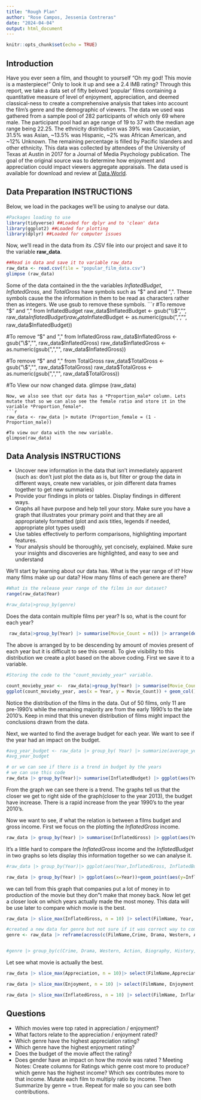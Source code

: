 ```yaml
---
title: "Rough Plan"
author: "Rose Campos, Jessenia Contreras"
date: "2024-04-04"
output: html_document
---
```


```r
knitr::opts_chunk$set(echo = TRUE)
```


## Introduction

Have you ever seen a film, and thought to yourself "Oh my god! This movie is a masterpiece!" Only to look it up and see a 2.4 IMB rating?
Through this report, we take a data set of fifty beloved 'popular' films containing a quantitative measure of level of enjoyment, appreciation, and deemed classical-ness to create a comprehensive analysis that takes into account the film's genre and the demographic of viewers. 
The data we used was gathered from a sample pool of 282 participants of which only 69 where male. The participant pool had an age range of 19 to 37 with the median age range being 22.25. The ethnicity distribution was 39% was Caucasian, 31.5% was Asian, ~13.5% was Hispanic, ~2% was African American, and ~12% Unknown. The remaining percentage is filled by Pacific Islanders and other ethnicity. This data was collected by attendees of the University of Texas at Austin in 2017 for a Journal of Media Psychology publication. The goal of the original source was to determine how enjoyment and appreciation could impact viewers aggregate appraisals. The data used is available for download and review at [Data.World](https://data.world/robertjoellewis/enjoyment-versus-appreciation-ratings-of-50-popular-films).

## Data Preparation INSTRUCTIONS

Below, we load in the packages we'll be using to analyse our data.  

```r
#Packages loading to use
library(tidyverse) ##Loaded for dplyr and to 'clean' data
library(ggplot2) ##Loaded for plotting
library(dplyr) ##Loaded for computer issues

```

Now, we'll read in the data from its .CSV file into our project and save it to the variable **raw_data**. 

```r
##Read in data and save it to variable raw_data
raw_data <- read.csv(file = "popular_film_data.csv")
glimpse (raw_data)
```
Some of the data contained in the the variables *InflatedBudget*, *InflatedGross*, and *TotalGross* have symbols such as "$" and and ",". These symbols cause the the information in them to be read as characters rather then as integers. We use gsub to remove these symbols. 
```r
#To remove "$" and "," from InflatedBudget
raw_data$InflatedBudget <-  gsub("\\$","", raw_data$InflatedBudget) 
raw_data$InflatedBudget <-  as.numeric(gsub(",","", raw_data$InflatedBudget))

#To remove "$" and "," from InflatedGross
raw_data$InflatedGross <-  gsub("\\$","", raw_data$InflatedGross) 
raw_data$InflatedGross <-  as.numeric(gsub(",","", raw_data$InflatedGross))

#To remove "$" and "," from TotalGross
raw_data$TotalGross <-  gsub("\\$","", raw_data$TotalGross) 
raw_data$TotalGross <-  as.numeric(gsub(",","", raw_data$TotalGross))

#To View our now changed data. 
glimpse (raw_data)
```
Now, we also see that our data has a *Proportion_male* column. Lets mutate that so we can also see the female ratio and store it in the variable *Proportion_female*.
```r
raw_data <- raw_data |> mutate (Proportion_female = (1 - Proportion_male))

#To view our data with the new variable.
glimpse(raw_data)
```
## Data Analysis INSTRUCTIONS

- Uncover new information in the data that isn’t immediately apparent (such as: don’t just plot the data as is, but filter or group the data in
different ways, create new variables, or join different data frames together to get new summaries)
- Provide your findings in plots or tables. Display findings in different ways.
- Graphs all have purpose and help tell your story. Make sure you have a graph that illustrates your primary point and that they are all
appropriately formatted (plot and axis titles, legends if needed, appropriate plot types used)
- Use tables effectively to perform comparisons, highlighting important features.
- Your analysis should be thoroughly, yet concisely, explained. Make sure your insights and discoveries are highlighted, and easy to see and
understand

We'll start by learning about our data has. What is the year range of it? How many films make up our data? How many films of each genere are there? 
```r
#What is the release year range of the films in our dataset?
range(raw_data$Year)

#raw_data|>group_by(genre)
```
Does the data contain multiple films per year? Is so, what is the count for each year? 
```r
 raw_data|>group_by(Year) |> summarise(Movie_Count = n()) |> arrange(desc(Movie_Count))

```
The above is arranged by to be descending by amount of movies present of each year but it is difficult to see this overall. To give visibility to this distribution we create a plot based on the above coding. First we save it to a variable. 

```r
#Storing the code to the "count_movieby_year" variable. 

count_movieby_year <-  raw_data|>group_by(Year) |> summarise(Movie_Count = n()) |> arrange(desc(Movie_Count))
ggplot(count_movieby_year, aes(x = Year, y = Movie_Count)) + geom_col()
```
Notice the distribution of the films in the data. Out of 50 films, only 11 are pre-1990's while the remaining majority are from the early 1990's to the late 2010's. Keep in mind that this uneven distribution of films might impact the conclusions drawn from the data. 

Next, we wanted to find the average budget for each year. We want to see if the year had an impact on the budget. 
```r
#avg_year_budget <- raw_data |> group_by( Year) |> summarize(average_yearly_budget = mean(InflatedBudget))
#avg_year_budget

# or we can see if there is a trend in budget by the years
# we can use this code
raw_data |> group_by(Year)|> summarise(InflatedBudget) |> ggplot(aes(Year,InflatedBudget)) +geom_point() + geom_smooth()
```

From the graph we can see there is a trend. The graphs tell us that the closer we get to right side of the graph(closer to the year 2013), the budget have increase. There is a rapid increase from the year 1990's to the year 2010's.

Now we want to see, if what the relation is between a films budget and gross income. First we focus on the plotting the *InflatedGross* income. 
```r
raw_data |> group_by(Year) |> summarise(InflatedGross) |> ggplot(aes(Year,InflatedGross)) +geom_point() + geom_smooth()

```

It's a little hard to compare the *InflatedGross* income and the *InflatedBudget* in two graphs so lets display this information together so we can analyse it. 

```r
#raw_data |> group_by(Year)|> ggplot(aes(Year,InflatedGross, InflatedBudget, color = )) +geom_point() + geom_smooth(method = 'loess', formula = 'y~x')

raw_data |> group_by(Year) |> ggplot(aes(x=Year))+geom_point(aes(y=InflatedBudget, color = "red")) + geom_point(aes(y=InflatedGross, color = "blue")) + geom_smooth(aes(y=InflatedBudget, color = "red")) + geom_smooth(aes(y=InflatedGross, color = "blue"))


```
we can tell from this graph that companies put a lot of money in to production of the movie but they don"t make that money back. 
Now let get a closer look on which years actually made the most money. This data will be use later to compare which movie is the best. 

```r
raw_data |> slice_max(InflatedGross, n = 10) |> select(FilmName, Year, InflatedGross)
```


```r
#created a new data for genre but not sure if it was correct way to combat the genre question
genre <- raw_data |> reframe(across(c(FilmName,Crime, Drama, Western, Action, Biography, History, Adventure,Fantasy, Mystery, SciFi, Romance, Thriller, War, Family, Animation,Comedy,InflatedBudget,InflatedGross)))


#genre |> group_by(c(Crime, Drama, Western, Action, Biography, History, Adventure,Fantasy, Mystery, SciFi, Romance, Thriller, War, Family, Animation,Comedy)) |> summarise(genre_count = n())
```
Let see what movie is actually the best. 
```r
raw_data |> slice_max(Appreciation, n = 10)|> select(FilmName,Appreciation, Enjoyment)

raw_data |> slice_max(Enjoyment, n = 10) |> select(FilmName, Enjoyment, Appreciation)

raw_data |> slice_max(InflatedGross, n = 10) |> select(FilmName, InflatedGross, Appreciation, Enjoyment)
```


## Questions

- Which movies were top rated in appreciation / enjoyment?
- What factors relate to the appreciation / enjoyment rated?
- Which genre have the highest appreciation rating? 
- Which genre have the highest enjoyment rating? 
- Does the budget of the movie affect the rating?
- Does gender have an impact on how the movie was rated ?
Meeting Notes: Create columns for Ratings
which genre cost more to produce?
which genre has the highest income? Which sex contributes more to that income. Mutate each film to multiply ratio by income. Then Summarize by genre = true. Repeat for male so you can see both contributions. 


